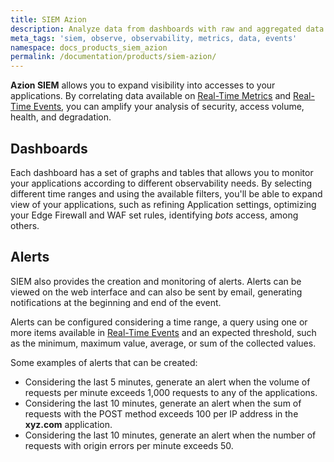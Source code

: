 ```yaml
---
title: SIEM Azion
description: Analyze data from dashboards with raw and aggregated data.
meta_tags: 'siem, observe, observability, metrics, data, events'
namespace: docs_products_siem_azion
permalink: /documentation/products/siem-azion/
---
```


**Azion SIEM** allows you to expand visibility into accesses to your applications. By correlating data available on [Real-Time Metrics](/en/documentation/products/observe/real-time-metrics/) and [Real-Time Events](/en/documentation/products/observe/real-time-events/), you can amplify your analysis of security, access volume, health, and degradation.

## Dashboards

Each dashboard has a set of graphs and tables that allows you to monitor your applications according to different observability needs. By selecting different time ranges and using the available filters, you'll be able to expand view of your applications, such as refining Application settings, optimizing your Edge Firewall and WAF set rules, identifying *bots* access, among others.

## Alerts

SIEM also provides the creation and monitoring of alerts. Alerts can be viewed on the web interface and can also be sent by email, generating notifications at the beginning and end of the event.

Alerts can be configured considering a time range, a query using one or more items available in [Real-Time Events](/en/documentation/products/observe/real-time-events/) and an expected threshold, such as the minimum, maximum value, average, or sum of the collected values.

Some examples of alerts that can be created:

- Considering the last 5 minutes, generate an alert when the volume of requests per minute exceeds 1,000 requests to any of the applications.
- Considering the last 10 minutes, generate an alert when the sum of requests with the POST method exceeds 100 per IP address in the **xyz.com** application.
- Considering the last 10 minutes, generate an alert when the number of requests with origin errors per minute exceeds 50.
